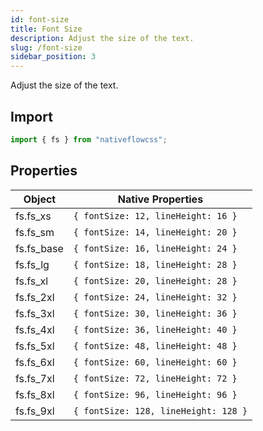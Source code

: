 ```yaml
---
id: font-size
title: Font Size
description: Adjust the size of the text.
slug: /font-size
sidebar_position: 3
---
```


Adjust the size of the text.

## Import

```js title="src/screens/Component.js"
import { fs } from "nativeflowcss";
```

## Properties

<div class="scrollable-box">

| Object       | Native Properties               |
| ------------ | ------------------------------- |
| fs.fs_xs     | `{ fontSize: 12, lineHeight: 16 }` |
| fs.fs_sm     | `{ fontSize: 14, lineHeight: 20 }` |
| fs.fs_base   | `{ fontSize: 16, lineHeight: 24 }` |
| fs.fs_lg     | `{ fontSize: 18, lineHeight: 28 }` |
| fs.fs_xl     | `{ fontSize: 20, lineHeight: 28 }` |
| fs.fs_2xl    | `{ fontSize: 24, lineHeight: 32 }` |
| fs.fs_3xl    | `{ fontSize: 30, lineHeight: 36 }` |
| fs.fs_4xl    | `{ fontSize: 36, lineHeight: 40 }` |
| fs.fs_5xl    | `{ fontSize: 48, lineHeight: 48 }` |
| fs.fs_6xl    | `{ fontSize: 60, lineHeight: 60 }` |
| fs.fs_7xl    | `{ fontSize: 72, lineHeight: 72 }` |
| fs.fs_8xl    | `{ fontSize: 96, lineHeight: 96 }` |
| fs.fs_9xl    | `{ fontSize: 128, lineHeight: 128 }` |

</div>
